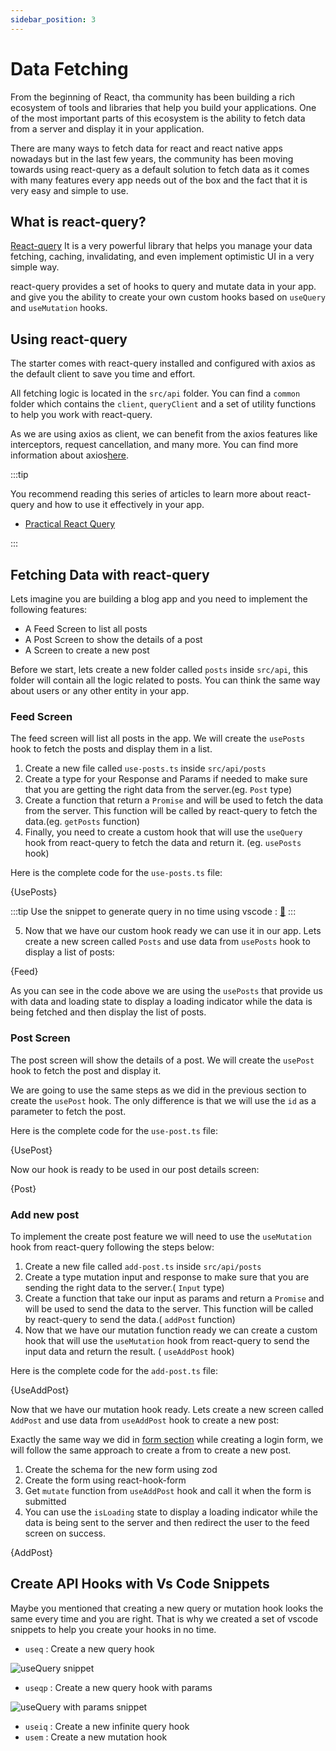 ```yaml
---
sidebar_position: 3
---
```



# Data Fetching

From the beginning of React, tha community has been building a rich ecosystem of tools and libraries that help you build your applications. One of the most important parts of this ecosystem is the ability to fetch data from a server and display it in your application.

There are many ways to fetch data for react and react native apps nowadays but in the last few years, the community has been moving towards using react-query as a default solution to fetch data as it comes with many features every app needs out of the box and the fact that it is very easy and simple to use.

## What is react-query?

[React-query](https://tanstack.com/query/v4/docs/overview) It is a very powerful library that helps you manage your data fetching, caching, invalidating, and even implement optimistic UI in a very simple way.

react-query provides a set of hooks to query and mutate data in your app. and give you the ability to create your own custom hooks based on `useQuery` and `useMutation` hooks.

## Using react-query

The starter comes with react-query installed and configured with axios as the default client to save you time and effort.

All fetching logic is located in the `src/api` folder. You can find a `common` folder which contains the `client`, `queryClient` and a set of utility functions to help you work with react-query.

As we are using axios as client, we can benefit from the axios features like interceptors, request cancellation, and many more. You can find more information about axios[here](https://axios-http.com/).

:::tip

You recommend reading this series of articles to learn more about react-query and how to use it effectively in your app.

- [Practical React Query](https://tkdodo.eu/blog/practical-react-query)

:::

## Fetching Data with react-query

Lets imagine you are building a blog app and you need to implement the following features:

- A Feed Screen to list all posts
- A Post Screen to show the details of a post
- A Screen to create a new post

Before we start, lets create a new folder called `posts` inside `src/api`, this folder will contain all the logic related to posts. You can think the same way about users or any other entity in your app.

### Feed Screen

The feed screen will list all posts in the app. We will create the `usePosts` hook to fetch the posts and display them in a list.

1. Create a new file called `use-posts.ts` inside `src/api/posts`
2. Create a type for your Response and Params if needed to make sure that you are getting the right data from the server.(eg. `Post` type)
3. Create a function that return a `Promise` and will be used to fetch the data from the server. This function will be called by react-query to fetch the data.(eg. `getPosts` function)
4. Finally, you need to create a custom hook that will use the `useQuery` hook from react-query to fetch the data and return it. (eg. `usePosts` hook)

Here is the complete code for the `use-posts.ts` file:

<CodeBlock title="src/api/posts/use-posts.ts" language="tsx">
  {UsePosts}
</CodeBlock>

:::tip
Use the snippet to generate query in no time using vscode : [🔗](#create-api-hooks-with-vs-code-snippets)
:::

5. Now that we have our custom hook ready we can use it in our app. Lets create a new screen called `Posts` and use data from `usePosts` hook to display a list of posts:

<CodeBlock title="src/screens/feed/list.tsx" language="tsx">
  {Feed}
</CodeBlock>

As you can see in the code above we are using the `usePosts` that provide us with data and loading state to display a loading indicator while the data is being fetched and then display the list of posts.

### Post Screen

The post screen will show the details of a post. We will create the `usePost` hook to fetch the post and display it.

We are going to use the same steps as we did in the previous section to create the `usePost` hook. The only difference is that we will use the `id` as a parameter to fetch the post.

Here is the complete code for the `use-post.ts` file:

<CodeBlock title="src/api/posts/use-post.ts" language="tsx">
  {UsePost}
</CodeBlock>

Now our hook is ready to be used in our post details screen:

<CodeBlock title="src/screens/feed/post.tsx" language="tsx">
  {Post}
</CodeBlock>

### Add new post

To implement the create post feature we will need to use the `useMutation` hook from react-query following the steps below:

1. Create a new file called `add-post.ts` inside `src/api/posts`
2. Create a type mutation input and response to make sure that you are sending the right data to the server.( `Input` type)
3. Create a function that take our input as params and return a `Promise` and will be used to send the data to the server. This function will be called by react-query to send the data.( `addPost` function)
4. Now that we have our mutation function ready we can create a custom hook that will use the `useMutation` hook from react-query to send the input data and return the result. ( `useAddPost` hook)

Here is the complete code for the `add-post.ts` file:

<CodeBlock title="src/api/posts/add-post.ts" language="tsx">
  {UseAddPost}
</CodeBlock>

Now that we have our mutation hook ready. Lets create a new screen called `AddPost` and use data from `useAddPost` hook to create a new post:

Exactly the same way we did in [form section](../ui-and-theme/Forms.mdx) while creating a login form, we will follow the same approach to create a from to create a new post.

1. Create the schema for the new form using zod
2. Create the form using react-hook-form
3. Get `mutate` function from `useAddPost` hook and call it when the form is submitted
4. You can use the `isLoading` state to display a loading indicator while the data is being sent to the server and then redirect the user to the feed screen on success.

<CodeBlock title="src/screens/feed/add-post.tsx" language="tsx">
  {AddPost}
</CodeBlock>

## Create API Hooks with Vs Code Snippets

Maybe you mentioned that creating a new query or mutation hook looks the same every time and you are right. That is why we created a set of vscode snippets to help you create your hooks in no time.

- `useq` : Create a new query hook

![useQuery snippet](./img/use-query.gif)

- `useqp` : Create a new query hook with params

![useQuery with params snippet](./img/use-query-params.gif)

- `useiq` : Create a new infinite query hook
- `usem` : Create a new mutation hook

